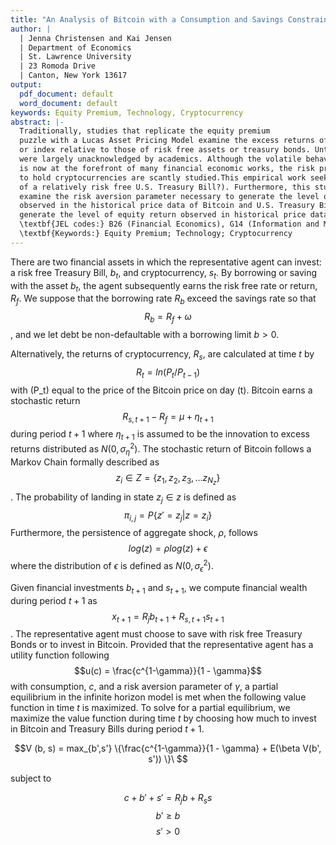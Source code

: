 ```yaml
---
title: "An Analysis of Bitcoin with a Consumption and Savings Constraint"
author: | 
  | Jenna Christensen and Kai Jensen
  | Department of Economics
  | St. Lawrence University
  | 23 Romoda Drive 
  | Canton, New York 13617
output:
  pdf_document: default
  word_document: default
keywords: Equity Premium, Technology, Cryptocurrency
abstract: |-
  Traditionally, studies that replicate the equity premium
  puzzle with a Lucas Asset Pricing Model examine the excess returns of a risky security
  or index relative to those of risk free assets or treasury bonds. Until 2016, cryptocurrencies
  were largely unacknowledged by academics. Although the volatile behavior of cryptocurrency
  is now at the forefront of many financial economic works, the risk premia necessary
  to hold cryptocurrencies are scantly studied.This empirical work seeks to analyze the shock process   of Bitcoin as wellas the shock process of relatively risk free U.S. Treasury Bills (i.e. to answer
  of a relatively risk free U.S. Treasury Bill?). Furthermore, this study seeks to
  examine the risk aversion parameter necessary to generate the level of equity return
  observed in the historical price data of Bitcoin and U.S. Treasury Bills (i.e. to
  generate the level of equity return observed in historical price data of Bitcoin and U.S. Treasury    Bills?).    \par
  \textbf{JEL codes:} B26 (Financial Economics), G14 (Information and Market Efficiency, Event Studies, and Insider Trading), L63 (Microelectronics, Computers, and Communications Equipment)  \par
  \textbf{Keywords:} Equity Premium; Technology; Cryptocurrency
---
```


\pagebreak 

There are two financial assets in which the representative agent can invest: a risk free Treasury Bill, $b_t$, and cryptocurrency, $s_t$. By borrowing or saving with the asset $b_t$, the agent subsequently earns the risk free rate or return, $R_f$. We suppose that the borrowing rate $R_b$ exceed the savings rate so that $$R_b = R_f + \omega$$, and we let debt be non-defaultable with a borrowing limit $b > 0$. 

Alternatively, the returns of cryptocurrency, $R_s$, are calculated at time $t$ by $$R_{t} = ln(P_t/P_{t-1})$$ with \(P_t\) equal to the price of the Bitcoin price on day \(t\). Bitcoin earns a stochastic return $$R_{s, t+1} - R_f = \mu + \eta_{t+1}$$ during period $t + 1$ where $\eta_{t+1}$ is assumed to be the innovation to excess returns distributed as $N(0, \sigma_\eta^2)$. The stochastic return of Bitcoin follows a Markov Chain formally described as $$z_i \in  Z = \{z_1, z_2, z_3, ... z_{N_z}\}$$. The probability of landing in state $z_j \in z$  is defined as $$\pi_{i,j} = P\{z' = z_j | z = z_i\}$$ Furthermore, the persistence of aggregate shock, $\rho$, follows $$log(z) = \rho log(z) + \epsilon$$ where the distribution of $\epsilon$ is defined as $N(0, \sigma_\epsilon^2)$. 

Given financial investments $b_{t+1}$ and $s_{t+1}$, we compute financial wealth during period $t + 1$ as $$x_{t+1} = R_jb_{t+1} + R_{s, t + 1} s_{t+1}$$. The representative agent must choose to save with risk free Treasury Bonds or to invest in Bitcoin. Provided that the representative agent has a utility function following $$u(c) = \frac{c^{1-\gamma}}{1 - \gamma}$$ with consumption, $c$, and a risk aversion parameter of $\gamma$, a partial equilibrium in the infinite horizon model is met when the following value function in time $t$ is maximized. To solve for a partial equilibrium, we maximize the value function during time $t$ by choosing how much to invest in Bitcoin and Treasury Bills during period $t+1$.  


$$V (b, s) = max_{b',s'} \{\frac{c^{1-\gamma}}{1 - \gamma} + E(\beta V(b', s')) \}\ $$

subject to

$$c + b' + s' = R_jb + R_ss$$
$$b' \geq b$$
$$s' > 0$$

